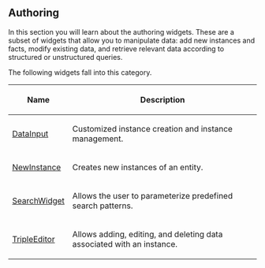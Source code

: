 == Authoring ==

In this section you will learn about the authoring widgets.  These are a subset of widgets that allow you to manipulate data: add new instances and facts, modify existing data, and retrieve relevant data according to structured or unstructured queries.

The following widgets fall into this category.
{|class="wikitable"
|-
!Name
!Description
|-
| [[ Help:DataInput | DataInput ]]
| Customized instance creation and instance management.
|-
| [[ Help:NewInstance | NewInstance ]]
| Creates new instances of an entity. 
|-
| [[ Help:SearchWidget | SearchWidget ]]
| Allows the user to parameterize predefined search patterns.
|-
| [[ Help:TripleEditor | TripleEditor ]]
| Allows adding, editing, and deleting data associated with an instance.
|}